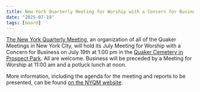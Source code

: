 ```yaml
---
title: New York Quarterly Meeting for Worship with a Concern for Business
date: "2025-07-19"
tags: [board]
---
```


[The New York Quarterly Meeting](https://nycquakers.org/), an organization of all of the Quaker Meetings in New York City, will hold its July Meeting for Worship with a Concern for Business on July 19th at 1:00 pm in the [Quaker Cemetery in Prospect Park](https://nycquakers.org/programs-and-services/friends-cemetery).  All are welcome.  Business will be preceded by a Meeting for Worship at 11:00 am and a potluck lunch at noon.

More information, including the agenda for the meeting and reports to be presented, can be found [on the NYQM website](https://nycquakers.org/new-york-quarterly-meeting-july-19-2025).